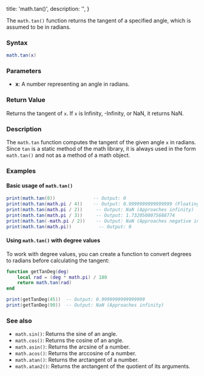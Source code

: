   title: 'math.tan()',
  description: '',
}

The `math.tan()` function returns the tangent of a specified angle, which is assumed to be in radians.

### Syntax  

```lua
math.tan(x)
```

### Parameters  

- **x**: A number representing an angle in radians.

### Return Value  

Returns the tangent of `x`. If `x` is Infinity, -Infinity, or NaN, it returns NaN.

### Description  

The `math.tan` function computes the tangent of the given angle `x` in radians. Since `tan` is a static method of the math library, it is always used in the form `math.tan()` and not as a method of a math object.

### Examples  

#### Basic usage of `math.tan()`

```lua
print(math.tan(0))              -- Output: 0
print(math.tan(math.pi / 4))    -- Output: 0.9999999999999999 (Floating point error)
print(math.tan(math.pi / 2))     -- Output: NaN (Approaches infinity)
print(math.tan(math.pi / 3))     -- Output: 1.7320508075688774
print(math.tan(-math.pi / 2))    -- Output: NaN (Approaches negative infinity)
print(math.tan(math.pi))          -- Output: 0
```

#### Using `math.tan()` with degree values

To work with degree values, you can create a function to convert degrees to radians before calculating the tangent:

```lua
function getTanDeg(deg)
    local rad = (deg * math.pi) / 180
    return math.tan(rad)
end

print(getTanDeg(45))  -- Output: 0.9999999999999999
print(getTanDeg(90))  -- Output: NaN (Approaches infinity)
```

### See also  

- `math.sin()`: Returns the sine of an angle.
- `math.cos()`: Returns the cosine of an angle.
- `math.asin()`: Returns the arcsine of a number.
- `math.acos()`: Returns the arccosine of a number.
- `math.atan()`: Returns the arctangent of a number.
- `math.atan2()`: Returns the arctangent of the quotient of its arguments.
